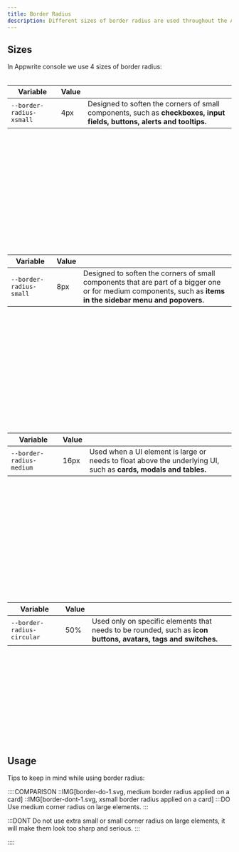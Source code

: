 ```yaml
---
title: Border Radius
description: Different sizes of border radius are used throughout the Appwrite UI according to the component size.
---
```


## Sizes

In Appwrite console we use 4 sizes of border radius: <br /><br />

| Variable                 | Value |                                                                                                                         |
| ------------------------ | ----- | ----------------------------------------------------------------------------------------------------------------------- |
| `--border-radius-xsmall` | 4px   | Designed to soften the corners of small components, such as **checkboxes, input fields, buttons, alerts and tooltips.** |

<Preview>
  <div
    class="card"
    style="border-radius: var(--border-radius-xsmall); width: 200px; aspect-ratio: 1 / 1;"
  ></div>
</Preview>
<br />
<br />
<br />

| Variable                | Value |                                                                                                                                                                |
| ----------------------- | ----- | -------------------------------------------------------------------------------------------------------------------------------------------------------------- |
| `--border-radius-small` | 8px   | Designed to soften the corners of small components that are part of a bigger one or for medium components, such as **items in the sidebar menu and popovers.** |

<Preview>
  <div
    class="card"
    style="border-radius: var(--border-radius-small); width: 200px; aspect-ratio: 1 / 1;"
  ></div>
</Preview>
<br />
<br />
<br />

| Variable                 | Value |                                                                                                                  |
| ------------------------ | ----- | ---------------------------------------------------------------------------------------------------------------- |
| `--border-radius-medium` | 16px  | Used when a UI element is large or needs to float above the underlying UI, such as **cards, modals and tables.** |

<Preview>
  <div
    class="card"
    style="border-radius: var(--border-radius-medium); width: 200px; aspect-ratio: 1 / 1;"
  ></div>
</Preview>
<br />
<br />
<br />

| Variable                   | Value |                                                                                                                |
| -------------------------- | ----- | -------------------------------------------------------------------------------------------------------------- |
| `--border-radius-circular` | 50%   | Used only on specific elements that needs to be rounded, such as **icon buttons, avatars, tags and switches.** |

<Preview>
  <div
    class="card"
    style="border-radius: var(--border-radius-circular); width: 200px; aspect-ratio: 1 / 1;"
  ></div>
</Preview>


## Usage

Tips to keep in mind while using border radius:

::::COMPARISON
::IMG[border-do-1.svg, medium border radius applied on a card]
::IMG[border-dont-1.svg, xsmall border radius applied on a card]
:::DO
Use medium corner radius on large elements.
:::

:::DONT
Do not use extra small or small corner radius on large elements, it will make them look too sharp and serious.
:::

::::


